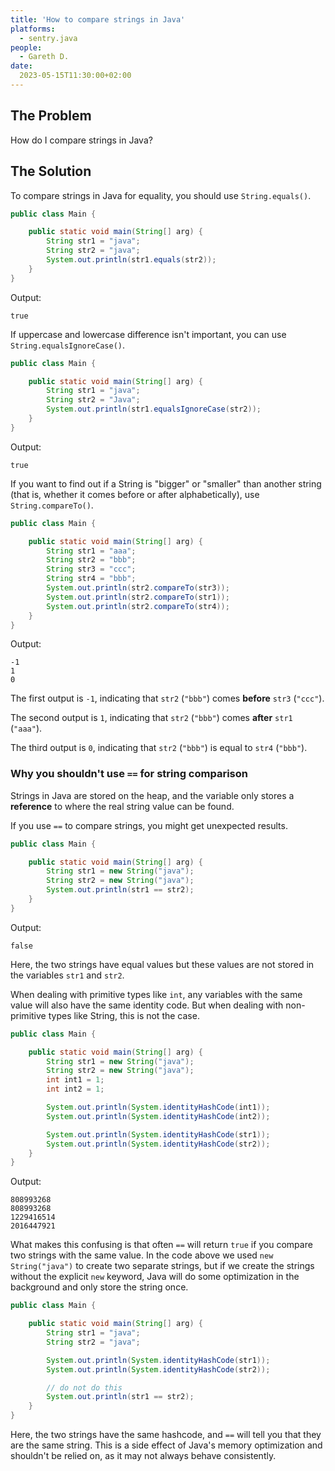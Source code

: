 ```yaml
---
title: 'How to compare strings in Java'
platforms: 
  - sentry.java
people: 
  - Gareth D.
date: 
  2023-05-15T11:30:00+02:00
---
```


## The Problem

How do I compare strings in Java?


## The Solution

To compare strings in Java for equality, you should use `String.equals()`.

```java
public class Main {

    public static void main(String[] arg) {
        String str1 = "java";
        String str2 = "java";
        System.out.println(str1.equals(str2));
    }
}
```

Output:

```
true
```

If uppercase and lowercase difference isn't important, you can use `String.equalsIgnoreCase()`.

```java
public class Main {

    public static void main(String[] arg) {
        String str1 = "java";
        String str2 = "Java";
        System.out.println(str1.equalsIgnoreCase(str2));
    }
}
```


Output:

```
true
```

If you want to find out if a String is "bigger" or "smaller" than another string (that is, whether it comes before or after alphabetically), use `String.compareTo()`.

```java
public class Main {

    public static void main(String[] arg) {
        String str1 = "aaa";
        String str2 = "bbb";
        String str3 = "ccc";
        String str4 = "bbb";
        System.out.println(str2.compareTo(str3));
        System.out.println(str2.compareTo(str1));
        System.out.println(str2.compareTo(str4));
    }
}
```

Output:

```
-1
1
0
```

The first output is `-1`, indicating that `str2` (`"bbb"`) comes **before** `str3` (`"ccc"`).

The second output is `1`, indicating that `str2` (`"bbb"`) comes **after** `str1` (`"aaa"`).

The third output is `0`, indicating that `str2` (`"bbb"`) is equal to `str4` (`"bbb"`).


### Why you shouldn't use `==` for string comparison

Strings in Java are stored on the heap, and the variable only stores a **reference** to where the real string value can be found.

If you use `==` to compare strings, you might get unexpected results.

```java
public class Main {

    public static void main(String[] arg) {
        String str1 = new String("java");
        String str2 = new String("java");
        System.out.println(str1 == str2);
    }
}
```

Output:

```
false
```

Here, the two strings have equal values but these values are not stored in the variables `str1` and `str2`.

When dealing with primitive types like `int`, any variables with the same value will also have the same identity code. But when dealing with non-primitive types like String, this is not the case.

```java
public class Main {

    public static void main(String[] arg) {
        String str1 = new String("java");
        String str2 = new String("java");
        int int1 = 1;
        int int2 = 1;

        System.out.println(System.identityHashCode(int1));
        System.out.println(System.identityHashCode(int2));

        System.out.println(System.identityHashCode(str1));
        System.out.println(System.identityHashCode(str2));
    }
}
```

Output:

```
808993268
808993268
1229416514
2016447921
```

What makes this confusing is that often `==` will return `true` if you compare two strings with the same value. In the code above we used `new String("java")` to create two separate strings, but if we create the strings without the explicit `new` keyword, Java will do some optimization in the background and only store the string once.

```java
public class Main {

    public static void main(String[] arg) {
        String str1 = "java";
        String str2 = "java";

        System.out.println(System.identityHashCode(str1));
        System.out.println(System.identityHashCode(str2));

        // do not do this
        System.out.println(str1 == str2);
    }
}
```

Here, the two strings have the same hashcode, and `==` will tell you that they are the same string. This is a side effect of Java's memory optimization and shouldn't be relied on, as it may not always behave consistently.
